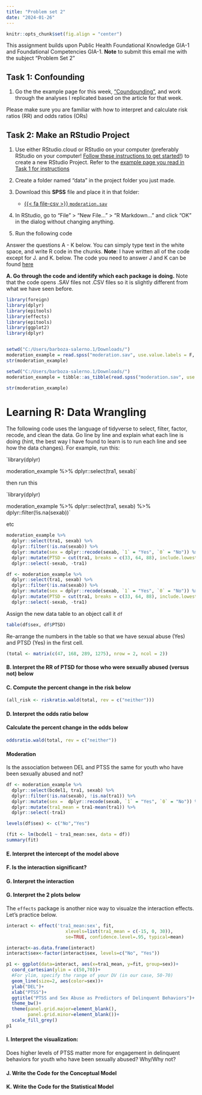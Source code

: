 ```yaml
---
title: "Problem set 2"
date: "2024-01-26"
---
```


```r
knitr::opts_chunk$set(fig.align = "center")
```

::: callout-note
This assignment builds upon Public Health Foundational Knowledge GIA-1 and Foundational Competencies GIA-1. 
**Note** to submit this email me with the subject "Problem Set 2"
:::

## Task 1: Confounding

1. Go the the example page for this week, ["Coundounding"](/example/Confounding.qmd), and work through the analyses I replicated based on the article for that week.

Please make sure you are familiar with how to interpret and calculate risk ratios (RR) and odds ratios (ORs)


## Task 2: Make an RStudio Project

1. Use either RStudio.cloud or RStudio on your computer (preferably RStudio on your computer! [Follow these instructions to get started!](/resource/install.qmd)) to create a new RStudio Project. Refer to the [example page you read in Task 1 for instructions](/example/rstudio-tidyverse.qmd#part-3-rstudio-projects)

2. Create a folder named "data" in the project folder you just made.

3. Download this **SPSS** file and place it in that folder:

    - [{{< fa file-csv >}} `moderation.sav`](https://github.com/bigdataforsocialjustice/PHHBHP7534/blob/main/moderation.sav)

4. In RStudio, go to "File" > "New File…" > "R Markdown…" and click "OK" in the dialog without changing anything.

5. Run the following code


::: callout-note
Answer the questions A - K below. You can simply type text in the white space, and write R code in the chunks.
**Note**: I have written all of the code except for J. and K. below. The code you need to answer J and K can be found [here](/example/moderation.qmd)
:::

**A. Go through the code and identify which each package is doing.** Note that the code opens .SAV files not .CSV files so it is slightly different from what we have seen before.

```r
library(foreign)
library(dplyr)
library(epitools)
library(effects)
library(epitools)
library(ggplot2)
library(dplyr)
```
```r

```


```r
setwd("C:/Users/barboza-salerno.1/Downloads/")
moderation_example = read.spss("moderation.sav", use.value.labels = F, to.data.frame = T)
str(moderation_example)
```

```r
setwd("C:/Users/barboza-salerno.1/Downloads/")
moderation_example = tibble::as_tibble(read.spss("moderation.sav", use.value.labels = F, to.data.frame = T))

```

```r
str(moderation_example)
```



# Learning R: Data Wrangling

The following code uses the language of tidyverse to select, filter, factor, recode, and clean the data.
Go line by line and explain what each line is doing (hint, the best way I have found to learn is to run each line and see how the data changes). For example, run this:

`library(dplyr)

moderation_example %>%
  dplyr::select(tra1, sexab)`

then run this

`library(dplyr)

moderation_example %>%
  dplyr::select(tra1, sexab) %>%
  dplyr::filter(!is.na(sexab))`  

etc  
```r
moderation_example %>%
  dplyr::select(tra1, sexab) %>%
  dplyr::filter(!is.na(sexab)) %>%
  dplyr::mutate(sex = dplyr::recode(sexab, `1` = "Yes", `0` = "No")) %>%
  dplyr::mutate(PTSD = cut(tra1, breaks = c(33, 64, 88), include.lowest = T, labels = c("No PTSD", "PTSD"))) %>%
  dplyr::select(-sexab, -tra1)
```

```r
df <- moderation_example %>%
  dplyr::select(tra1, sexab) %>%
  dplyr::filter(!is.na(sexab)) %>%
  dplyr::mutate(sex = dplyr::recode(sexab, `1` = "Yes", `0` = "No")) %>%
  dplyr::mutate(PTSD = cut(tra1, breaks = c(33, 64, 88), include.lowest = T, labels = c("No PTSD", "PTSD"))) %>%
  dplyr::select(-sexab, -tra1)
```

Assign the new data table to an object call it `df`
```r
table(df$sex, df$PTSD)
```
Re-arrange the numbers in the table so that we have sexual abuse (Yes) and PTSD (Yes) in the first cell.

```r
(total <- matrix(c(47, 168, 289, 1275), nrow = 2, ncol = 2))
```

#### B. Interpret the RR of PTSD for those who were sexually abused (versus not) below

#### C. Compute the percent change in the risk below

```r
(all_risk <- riskratio.wald(total, rev = c("neither")))
```

#### D. Interpret the odds ratio below

#### Calculate the percent change in the odds below

```r
oddsratio.wald(total, rev = c("neither"))
```

#### Moderation

Is the association between DEL and PTSS the same for youth who have been sexually abused and not?

```r
df <- moderation_example %>%
  dplyr::select(bcdel1, tra1, sexab) %>%
  dplyr::filter(!is.na(sexab), !is.na(tra1)) %>%
  dplyr::mutate(sex =  dplyr::recode(sexab, `1` = "Yes", `0` = "No")) %>%
  dplyr::mutate(tra1_mean = tra1-mean(tra1)) %>%
  dplyr::select(-tra1)

levels(df$sex) <- c("No","Yes")

```

```r
(fit <- lm(bcdel1 ~ tra1_mean:sex, data = df))
summary(fit)
```

#### E. Interpret the intercept of the model above
#### F. Is the interaction significant?
#### G. Interpret the interaction 
#### G. Interpret the 2 plots below

The `effects` package is another nice way to visualze the interaction effects. Let's practice below.
```r
interact <- effect('tra1_mean:sex', fit,
                      xlevels=list(tra1_mean = c(-15, 0, 30)),
                      se=TRUE, confidence.level=.95, typical=mean)

interact<-as.data.frame(interact)
interact$sex<-factor(interact$sex, levels=c("No", "Yes"))

```

```r
p1 <- ggplot(data=interact, aes(x=tra1_mean, y=fit, group=sex))+
  coord_cartesian(ylim = c(50,70))+  
  #For ylim, specify the range of your DV (in our case, 50-70)
  geom_line(size=2, aes(color=sex))+
  ylab("DEL")+
  xlab("PTSS")+
  ggtitle("PTSS and Sex Abuse as Predictors of Delinquent Behaviors")+
  theme_bw()+ 
  theme(panel.grid.major=element_blank(),
        panel.grid.minor=element_blank())+
  scale_fill_grey()
p1

```
#### I. Interpret the visualization: 
Does higher levels of PTSS matter more for engagement in delinquent behaviors for youth who have been sexually abused? Why/Why not?

#### J. Write the Code for the Conceptual Model

#### K. Write the Code for the Statistical Model
